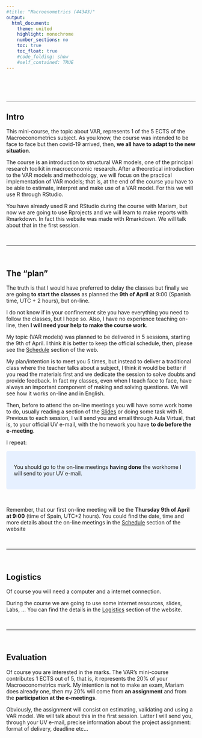 ```yaml
---
#title: "Macroenometrics (44343)"
output:
  html_document:
    theme: united
    highlight: monochrome 
    number_sections: no
    toc: true
    toc_float: true
    #code_folding: show
    #self_contained: TRUE
---
```


<br><br><br>

-------------------

## Intro
  
This mini-course, the topic about VAR, represents 1 of the 5 ECTS of the Macroeconometrics subject. As you know, the course was intended to be face to face but then covid-19 arrived, then, **we all have to adapt to the new situation**.

The course is an introduction to structural VAR models, one of the principal research toolkit in macroeconomic research. After a theoretical introduction to the VAR models and methodology, we will focus on the practical implementation of VAR models; that is, at the end of the course you have to be able to estimate, interpret and make use of a VAR model. For this we will use R through RStudio.

You have already used R and RStudio during the course with Mariam, but now we are going to use Rprojects and we will learn to make reports with Rmarkdown. In fact this website was made with Rmarkdown. We will talk about that in the first session. 
 
 
<br>

------------------

<br>

## The "plan"

The truth is that I would have preferred to delay the classes but finally we are going **to start the classes** as planned the **9th of April** at 9:00 (Spanish time, UTC + 2 hours), but on-line.

I do not know if in your confinement site you have everything you need to follow the classes, but I hope so. Also, I have no experience teaching on-line, then **I will need your help to make the course work**.

My topic (VAR models) was planned to be delivered in 5 sessions, starting the 9th of April. I think it is better to keep the official schedule, then, please see the [Schedule](https://perezp44.github.io/VAR-models-web/05-Schedule.html) section of the web.

My plan/intention is to meet you 5 times, but instead to deliver a traditional class where the teacher talks about a subject, I think it would be better if you read the materials first and we dedicate the session to solve doubts and provide feedback. In fact my classes, even when I teach face to face, have always an important component of making and solving questions. We will see how it works on-line and in English.

Then, before to attend the on-line meetings you will have some work home to do, usually reading a section of the [Slides](https://perezp44.github.io/VAR-models-web/03-Slides.html) or doing some task with R. Previous to each session, I will send you and email through Aula Virtual, that is, to your official UV e-mail, with the homework you have **to do before the e-meeting**. 
  

I repeat:

<style>
div.blue { background-color:#e6f0ff; border-radius: 5px; padding: 20px;}
</style>
<div class = "blue">

You should go to the on-line meetings **having done** the workhome I will send to your UV e-mail.

</div>



<br>


Remember, that our first on-line meeting will be the **Thursday 9th of April at 9:00** (time of Spain, UTC+2 hours). You could find the date, time and more details about the on-line meetings in the [Schedule](https://perezp44.github.io/VAR-models-web/05-Schedule.html) section of the website

<br>

------------------

<br>

## Logistics

Of course you will need a computer and a internet connection. 

During the course we are going to use some internet resources, slides, Labs, ... You can find the details in the [Logistics](https://perezp44.github.io/VAR-models-web/02-Logistics.html) section of the website.


<br>

------------------

<br>

## Evaluation

Of course you are interested in the marks. The VAR's mini-course contributes 1 ECTS out of 5, that is, it represents the 20% of your Macroeconometrics mark. My intention is not to make an exam, Mariam does already one, then my 20% will come from **an assignment** and from the **participation at the e-meetings**. 

Obviously, the assignment will consist on estimating, validating and using a VAR model. We will talk about this in the first session. Latter I will send you, through your UV e-mail, precise information about the project assignment: format of delivery, deadline etc...

<br><br><br><br>
